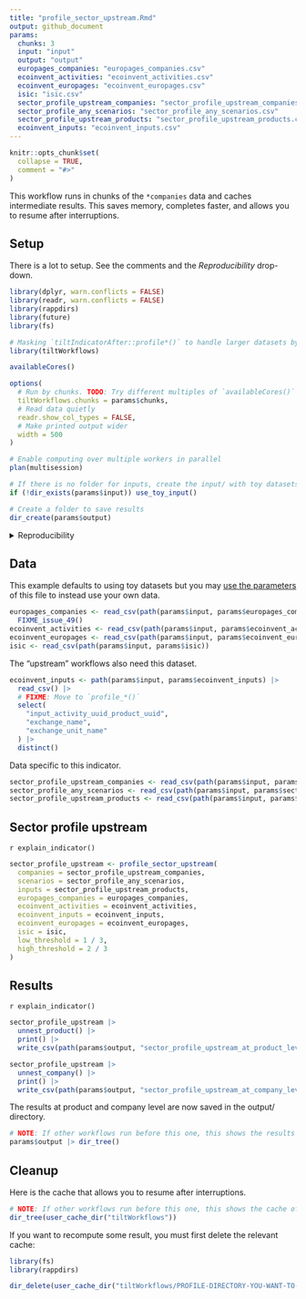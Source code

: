 ```yaml
---
title: "profile_sector_upstream.Rmd"
output: github_document
params:
  chunks: 3
  input: "input"
  output: "output"
  europages_companies: "europages_companies.csv"
  ecoinvent_activities: "ecoinvent_activities.csv"
  ecoinvent_europages: "ecoinvent_europages.csv"
  isic: "isic.csv"
  sector_profile_upstream_companies: "sector_profile_upstream_companies.csv"
  sector_profile_any_scenarios: "sector_profile_any_scenarios.csv"
  sector_profile_upstream_products: "sector_profile_upstream_products.csv"
  ecoinvent_inputs: "ecoinvent_inputs.csv"
---
```


<!-- This file is generated from inst/extdata. Please edit that file -->

```r
knitr::opts_chunk$set(
  collapse = TRUE,
  comment = "#>"
)
```

This workflow runs in chunks of the `*companies` data and caches intermediate
results. This saves memory, completes faster, and allows you to resume after
interruptions.

## Setup

There is a lot to setup. See the comments and the *Reproducibility* drop-down.

```r
library(dplyr, warn.conflicts = FALSE)
library(readr, warn.conflicts = FALSE)
library(rappdirs)
library(future)
library(fs)

# Masking `tiltIndicatorAfter::profile*()` to handle larger datasets by chunks
library(tiltWorkflows)

availableCores()

options(
  # Run by chunks. TODO: Try different multiples of `availableCores()`
  tiltWorkflows.chunks = params$chunks,
  # Read data quietly
  readr.show_col_types = FALSE,
  # Make printed output wider
  width = 500
)

# Enable computing over multiple workers in parallel
plan(multisession)

# If there is no folder for inputs, create the input/ with toy datasets
if (!dir_exists(params$input)) use_toy_input()

# Create a folder to save results
dir_create(params$output)
```

<details>

<summary>Reproducibility</summary>

```r
getwd()

params

try(dir_tree(params$input))

dir_tree(params$output)

sessioninfo::session_info()
```

</details>

## Data

This example defaults to using toy datasets but you may [use the
parameters](https://2degreesinvesting.github.io/tiltWorkflows/articles/tiltWorkflows.html)
of this file to instead use your own data.

```r
europages_companies <- read_csv(path(params$input, params$europages_companies)) |>
  FIXME_issue_49()
ecoinvent_activities <- read_csv(path(params$input, params$ecoinvent_activities))
ecoinvent_europages <- read_csv(path(params$input, params$ecoinvent_europages))
isic <- read_csv(path(params$input, params$isic))
```
The "upstream" workflows also need this dataset.

```r
ecoinvent_inputs <- path(params$input, params$ecoinvent_inputs) |>
  read_csv() |>
  # FIXME: Move to `profile_*()`
  select(
    "input_activity_uuid_product_uuid",
    "exchange_name",
    "exchange_unit_name"
  ) |>
  distinct()
```

Data specific to this indicator.

```r
sector_profile_upstream_companies <- read_csv(path(params$input, params$sector_profile_upstream_companies))
sector_profile_any_scenarios <- read_csv(path(params$input, params$sector_profile_any_scenarios))
sector_profile_upstream_products <- read_csv(path(params$input, params$sector_profile_upstream_products))
```

## Sector profile upstream

`r explain_indicator()`

```r
sector_profile_upstream <- profile_sector_upstream(
  companies = sector_profile_upstream_companies,
  scenarios = sector_profile_any_scenarios,
  inputs = sector_profile_upstream_products,
  europages_companies = europages_companies,
  ecoinvent_activities = ecoinvent_activities,
  ecoinvent_inputs = ecoinvent_inputs,
  ecoinvent_europages = ecoinvent_europages,
  isic = isic,
  low_threshold = 1 / 3,
  high_threshold = 2 / 3
)
```

## Results

`r explain_indicator()`

```r
sector_profile_upstream |>
  unnest_product() |>
  print() |> 
  write_csv(path(params$output, "sector_profile_upstream_at_product_level.csv"))

sector_profile_upstream |>
  unnest_company() |>
  print() |> 
  write_csv(path(params$output, "sector_profile_upstream_at_company_level.csv"))
```

The results at product and company level are now saved in the output/ directory.

```r
# NOTE: If other workflows run before this one, this shows the results of all
params$output |> dir_tree()
```

## Cleanup

Here is the cache that allows you to resume after interruptions.

```r
# NOTE: If other workflows run before this one, this shows the cache of all
dir_tree(user_cache_dir("tiltWorkflows"))
```

If you want to recompute some result, you must first delete the relevant cache:

```r
library(fs)
library(rappdirs)

dir_delete(user_cache_dir("tiltWorkflows/PROFILE-DIRECTORY-YOU-WANT-TO-DELETE"))
```

